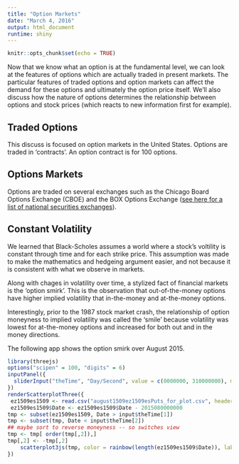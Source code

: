 ```yaml
---
title: "Option Markets"
date: "March 4, 2016"
output: html_document
runtime: shiny
---
```


```r
knitr::opts_chunk$set(echo = TRUE)
```

Now that we know what an option is at the fundamental level, we can look at the features of options which are actually traded in present markets.  The particular features of traded options and option markets can affect the demand for these options and ultimately the option price itself.  We'll also discuss how the nature of options determines the relationship between options and stock prices (which reacts to new information first for example).

## Traded Options

This discuss is focused on option markets in the United States.  Options are traded in 'contracts'.  An option contract is for 100 options.

## Options Markets

Options are traded on several exchanges such as the Chicago Board Options Exchange (CBOE) and the BOX Options Exchange ([see here for a list of national securities exchanges](https://www.sec.gov/divisions/marketreg/mrexchanges.shtml)).


## Constant Volatility

We learned that Black-Scholes assumes a world where a stock's voltility is constant through time and for each strike price.  This assumption was made to make the mathematics and hedgeing argument easier, and not because it is consistent with what we observe in markets.  

Along with chages in volatility over time, a stylized fact of financial markets is the 'option smirk'.  This is the observation that out-of-the-money options have higher implied volatility that in-the-money and at-the-money options. 

Interestingly, prior to the 1987 stock market crash, the relationship of option moneyness to implied volatility was called the 'smile' because volatility was lowest for at-the-money options and increased for both out and in the money directions.  

The following app shows the option smirk over August 2015.

```r
library(threejs)
options("scipen" = 100, "digits" = 6)
inputPanel({
  sliderInput("theTime", "Day/Second", value = c(0000000, 310000000), min = 0000000, max = 3100000, animate = animationOptions(interval = 300), sep = "", step = 60)
})
renderScatterplotThree({
 ez1509es1509 <- read.csv("august1509ez1509esPuts_for_plot.csv", header = TRUE)[, -1]
 ez1509es1509$Date <- ez1509es1509$Date - 2015080000000
tmp <- subset(ez1509es1509, Date > input$theTime[1])
tmp <- subset(tmp, Date < input$theTime[2])
## maybe sort to reverse moneyness -- so switches view
tmp <- tmp[ order(tmp[,2]),]
tmp[,2] <- -tmp[,2]
    scatterplot3js(tmp, color = rainbow(length(ez1509es1509$Date)), labels = c("Time", "-Moneyness", "Implied Volatility"))
})
```

